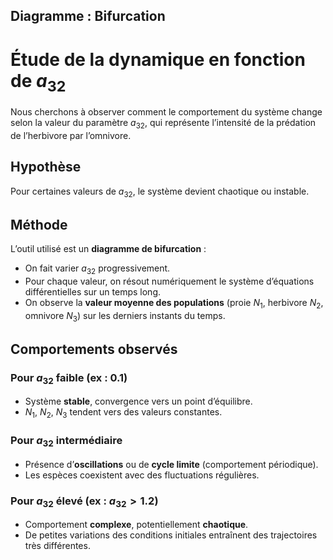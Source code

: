 
## Diagramme : Bifurcation 

<Bifurcation />

# Étude de la dynamique en fonction de $a_{32}$

Nous cherchons à observer comment le comportement du système change selon la valeur du paramètre $a_{32}$, qui représente l’intensité de la prédation de l’herbivore par l’omnivore.

## Hypothèse

Pour certaines valeurs de $a_{32}$, le système devient chaotique ou instable.

## Méthode

L’outil utilisé est un **diagramme de bifurcation** :

- On fait varier $a_{32}$ progressivement.
- Pour chaque valeur, on résout numériquement le système d’équations différentielles sur un temps long.
- On observe la **valeur moyenne des populations** (proie $N_1$, herbivore $N_2$, omnivore $N_3$) sur les derniers instants du temps.

## Comportements observés

### Pour $a_{32}$ faible (ex : 0.1)
- Système **stable**, convergence vers un point d’équilibre.
- $N_1$, $N_2$, $N_3$ tendent vers des valeurs constantes.

### Pour $a_{32}$ intermédiaire
- Présence d’**oscillations** ou de **cycle limite** (comportement périodique).
- Les espèces coexistent avec des fluctuations régulières.

### Pour $a_{32}$ élevé (ex : $a_{32} > 1.2$)
- Comportement **complexe**, potentiellement **chaotique**.
- De petites variations des conditions initiales entraînent des trajectoires très différentes.
